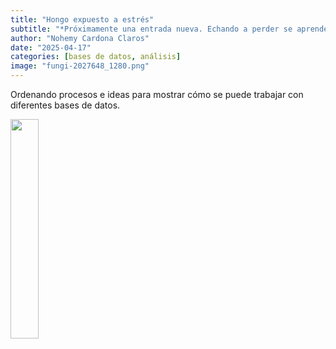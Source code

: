 ```yaml
---
title: "Hongo expuesto a estrés"
subtitle: "*Próximamente una entrada nueva. Echando a perder se aprende*"
author: "Nohemy Cardona Claros"
date: "2025-04-17"
categories: [bases de datos, análisis]
image: "fungi-2027648_1280.png"
---
```


Ordenando procesos e ideas para mostrar cómo se puede trabajar con diferentes bases de datos.

![](fungi-2027648_1280.png){fig-align="center" width="30%"}
